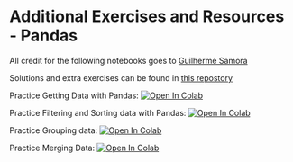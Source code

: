 # Additional Exercises and Resources - Pandas

All credit for the following notebooks goes to [Guilherme Samora](https://github.com/guipsamora)

Solutions and extra exercises can be found in [this repostory](https://github.com/guipsamora/pandas_exercises)

Practice Getting Data with Pandas: <a target="_blank" href="https://colab.research.google.com/github/guipsamora/pandas_exercises/blob/master/01_Getting_%26_Knowing_Your_Data/Occupation/Exercises.ipynb">
  <img src="https://colab.research.google.com/assets/colab-badge.svg" alt="Open In Colab"/>
</a>


Practice Filtering and Sorting data with Pandas: <a target="_blank" href="https://colab.research.google.com/github/guipsamora/pandas_exercises/blob/master/02_Filtering_%26_Sorting/Euro12/Exercises.ipynb">
  <img src="https://colab.research.google.com/assets/colab-badge.svg" alt="Open In Colab"/>
</a>


Practice Grouping data: <a target="_blank" href="https://colab.research.google.com/github/guipsamora/pandas_exercises/blob/master/03_Grouping/Occupation/Exercise.ipynb">
  <img src="https://colab.research.google.com/assets/colab-badge.svg" alt="Open In Colab"/>
</a>


Practice Merging Data: <a target="_blank" href="https://colab.research.google.com/github/guipsamora/pandas_exercises/blob/master/05_Merge/Fictitous Names/Exercises.ipynb">
  <img src="https://colab.research.google.com/assets/colab-badge.svg" alt="Open In Colab"/>
</a>
